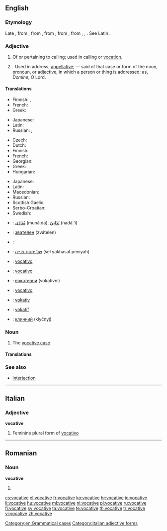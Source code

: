 ==English==

{{wikipedia|Vocative case}}

===Etymology===
Late {{etyl|enm|en}}, from {{etyl|frm|en}} {{term|vocatif|lang=frm}}, from {{etyl|la|en}} {{term|vocativus||calling|lang=la}}, from {{term|vocatus||invocation|lang=la}}, from {{term|vocare||to call|lang=la}}, from {{etyl|ine-pro|en}} {{recons|wek-|lang=ine-pro}}, {{recons|wekʷ-|lang=ine-pro}}, {{recons|wokʷ-||give vocal utterance, speak|lang=ine-pro}}. See Latin {{term|vox|vōx|lang=la}}.

===Adjective===
{{en-adj}}

# Of or pertaining to calling; used in calling or [[vocation]].
# {{context|grammar}} &nbsp; Used in address; [[appellative]]; — said of that case or form of the noun, pronoun, or adjective, in which a person or thing is addressed; as, ''Domine'', O Lord.

====Translations====
{{trans-top|of or pertaining to calling}}
* Finnish: {{t-|fi|kutsumuksellinen}}, {{t-|fi|kutsumus|alt=kutsumus-}}
* French: {{t-|fr|vocationnel}}
* Greek: {{t+|el|κλητικός||tr=klitikós}}
{{trans-mid}}
* Japanese: {{t-|ja|天職の|tr=tenshoku-no}}
* Latin: {{t-|la|vocativus|alt=vocātīvus}}
* Russian: {{t-|ru|призывающий||tr=prizyvájuš'ij}}, {{t-|ru|зовущий||tr=zovúš'ij}}
{{trans-bottom}}

{{trans-top|grammar: used in address}}
* Czech: {{t-|cs|vokativní}}
* Dutch: {{t+|nl|vocatief|m}}
* Finnish: {{t-|fi|vokatiivinen}}
* French: {{t+|fr|vocatif|m}}
* Georgian: {{t+|ka|წოდებითი|tr=codebit'i|sc=Geor}}
* Greek: {{t+|el|κλητικός||tr=klitikós}}
* Hungarian: {{t+|hu|megszólító}}
{{trans-mid}}
* Japanese: {{t-|ja|呼格の|tr=kokaku-no}}
* Latin: {{t-|la|vocativus|alt=vocātīvus}}
* Macedonian: {{t-|mk|вокатив|m|tr=vókativ}}
* Russian: {{t+|ru|звательный||tr=zvátel'nyj}}
* Scottish Gaelic: {{t-|gd|gairmeach}}
* Serbo-Croatian: {{t-|sh|vokativan}}
* Swedish: {{t+|sv|vokativ}}
{{trans-bottom}}

{{checktrans-top}}
* {{ttbc|ar}}: [[منادى|مُنَادَى]] (munáːda), [[ندائي|نَدَائِيّ]] (nadáː’i)
* {{ttbc|bg}}: [[звателен]] (zvátelen)
* {{ttbc|nl}}: {{t-|nl|roeper|m}}
* {{ttbc|he}}: [[של יחסת פנייה]] (šel yakhasat peniyah) {{f}}
* {{ttbc|it}}: [[vocativo]]
{{trans-mid}}
* {{ttbc|pt}}: [[vocativo]]
* {{ttbc|sh}}: [[вокативни]] (vokativni)
* {{ttbc|es}}: [[vocativo]]
* {{ttbc|sv}}: [[vokativ]]
* {{ttbc|tr}}: [[vokatif]]
* {{ttbc|uk}}: [[кличний]] (klyčnyj)
{{trans-bottom}}

===Noun===
{{en-noun}}

# {{context|grammar}} The [[vocative case]]

====Translations====
{{trans-see|grammatical case|vocative case}}

===See also===
* [[interjection]]

[[Category:en:Grammatical cases]]

----

==Italian==

===Adjective===
'''vocative''' {{f}}

# Feminine plural form of [[vocativo]]

[[Category:Italian adjective forms]]

----

==Romanian==

===Noun===
'''vocative''' {{n-p}}

# {{plural of|vocativ|lang=ro}}

[[cs:vocative]]
[[el:vocative]]
[[fr:vocative]]
[[ko:vocative]]
[[hr:vocative]]
[[io:vocative]]
[[li:vocative]]
[[hu:vocative]]
[[ml:vocative]]
[[nl:vocative]]
[[pl:vocative]]
[[ru:vocative]]
[[fi:vocative]]
[[sv:vocative]]
[[ta:vocative]]
[[te:vocative]]
[[th:vocative]]
[[tr:vocative]]
[[vi:vocative]]
[[zh:vocative]]